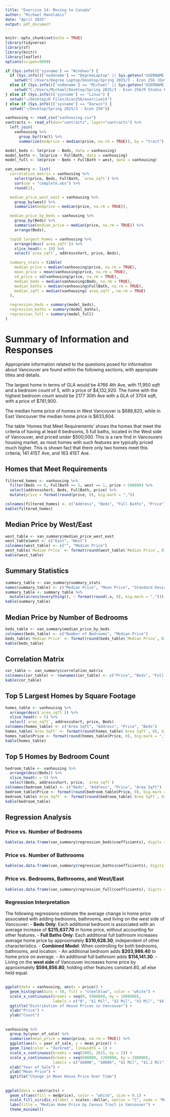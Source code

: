 ```yaml
---
title: "Exercise 14: Moving to Canada"
author: "Michael Manolakis"
date: "April 2025"
output: pdf_document
---
```


```r
knitr::opts_chunk$set(echo = TRUE)
library(tidyverse)
library(sf)
library(knitr)
library(leaflet)
options(scipen=9999)

if (Sys.info()['sysname'] == "Windows") {
  if (Sys.info()['nodename'] == "DegreeLaptop" || Sys.getenv('USERNAME') == "Degree Laptop") {
    setwd("C:/Users/Degree Laptop/Desktop/Spring 2025/3 - Econ 256 (Data Vis)/exercise14")}
  else if (Sys.info()['nodename'] == "Michael" || Sys.getenv('USERNAME') == "Michael") {
    setwd("C:/Users/Michael/Desktop/Spring 2025/3 - Econ 256/R Studio Files/Econ256/exercise14")}
} else if (Sys.info()['sysname'] == "Linux") {
  setwd("~/Desktop/R Files/Econ256/exercise14")
} else if (Sys.info()['sysname'] == "Darwin") {
  setwd("~/Desktop/Spring 2025/3 - Econ 256")}

vanhousing <- read_csv("vanhousing.csv")
vantracts <- read_sf(dsn="vantracts", layer="vantracts") %>%
  left_join(
    vanhousing %>%
      group_by(tract) %>%
      summarize(medprice = median(price, na.rm = TRUE)), by = "tract")
```

```r
model_beds <- lm(price ~ Beds, data = vanhousing)
model_baths <- lm(price ~ FullBath, data = vanhousing)
model_full <- lm(price ~ Beds + FullBath + west, data = vanhousing)

van_summary <- list(
  correlation_matrix = vanhousing %>%
    select(price, Beds, FullBath, `area_sqft`) %>%
    cor(use = "complete.obs") %>%
    round(2),

  median_price_west_east = vanhousing %>%
    group_by(west) %>%
    summarize(medprice = median(price, na.rm = TRUE)),

  median_price_by_beds = vanhousing %>%
    group_by(Beds) %>%
    summarise(median_price = median(price, na.rm = TRUE)) %>%
    arrange(Beds),

  top10_largest_homes = vanhousing %>%
    arrange(desc(`area_sqft`)) %>%
    slice_head(n = 10) %>%
    select(`area_sqft`, addressshort, price, Beds),

  summary_stats = tibble(
    median_price = median(vanhousing$price, na.rm = TRUE),
    mean_price = mean(vanhousing$price, na.rm = TRUE),
    sd_price = sd(vanhousing$price, na.rm = TRUE),
    median_beds = median(vanhousing$Beds, na.rm = TRUE),
    median_baths = median(vanhousing$FullBath, na.rm = TRUE),
    median_sqft = median(vanhousing$`area_sqft`, na.rm = TRUE)
  ),

  regression_beds = summary(model_beds),
  regression_baths = summary(model_baths),
  regression_full = summary(model_full)
)
```


# Summary of Information and Responses

Appropriate information related to the questions posed for information about Vancouver are found within the following sections, with appropiate titles and details.

The largest home in terms of GLA would be 4766 4th Ave, with 11,950 sqft and a bedroom count of 5, with a price of \$4,132,920. The home with the highest bedroom count would be 2177 30th Ave with a GLA of 3704 sqft, with a price of \$781,900.

The median home price of homes in West Vancouver is \$688,820, while in East Vancouver the median home price is \$633,604.

The table 'Homes that Meet Requirements' shows the homes that meet the criteria of having at least 6 bedrooms, 5 full baths, located in the West side of Vancouver, and priced under $500,000. This is a rare find in Vancouvers housing market, as most homes with such features are typically priced much higher. This is shown fact that there only two homes meet this criteria; 141 41ST Ave, and 163 41ST Ave.

## Homes that Meet Requirements
```r
filtered_homes <- vanhousing %>%
  filter(Beds >= 6, FullBath >= 5, west == 1, price < 500000) %>%
  select(addressshort, Beds, FullBath, price) %>%
  mutate(price = format(round(price, 0), big.mark = ","))

colnames(filtered_homes) <- c("Address", "Beds", "Full Baths", "Price")
kable(filtered_homes)
```

## Median Price by West/East
```r
west_table <- van_summary$median_price_west_east
west_table$west <- c("East", "West")
colnames(west_table) <- c("", "Median Price")
west_table$`Median Price` <- format(round(west_table$`Median Price`, 0), big.mark = ",")
kable(west_table)
```

## Summary Statistics
```r
summary_table <- van_summary$summary_stats
names(summary_table) <- c("Median Price", "Mean Price", "Standard Deviation", "Median Beds", "Median Baths", "Median Sqft")
summary_table <- summary_table %>%
  mutate(across(everything(), ~ format(round(.x, 0), big.mark = ",")))
kable(summary_table)
```

\newpage
## Median Price by Number of Bedrooms
```r
beds_table <- van_summary$median_price_by_beds
colnames(beds_table) <- c("Number of Bedrooms", "Median Price")
beds_table$`Median Price` <- format(round(beds_table$`Median Price`, 0), big.mark = ",")
kable(beds_table)
```

## Correlation Matrix
```r
cor_table <- van_summary$correlation_matrix
colnames(cor_table) <- rownames(cor_table) <- c("Price", "Beds", "Full Bath", "Area Sqft")
kable(cor_table)
```

## Top 5 Largest Homes by Square Footage
```r
homes_table <- vanhousing %>%
  arrange(desc(`area_sqft`)) %>%
  slice_head(n = 5) %>%
  select(`area_sqft`, addressshort, price, Beds)
colnames(homes_table) <- c("Area Sqft", "Address", "Price", "Beds")
homes_table$`Area Sqft` <- format(round(homes_table$`Area Sqft`, 0), big.mark = ",")
homes_table$Price <- format(round(homes_table$Price, 0), big.mark = ",")
kable(homes_table)
```

## Top 5 Homes by Bedroom Count
```r
bedroom_table <- vanhousing %>%
  arrange(desc(Beds)) %>%
  slice_head(n = 5) %>%
  select(Beds, addressshort, price, `area_sqft`)
colnames(bedroom_table) <- c("Beds", "Address", "Price", "Area Sqft")
bedroom_table$Price <- format(round(bedroom_table$Price, 0), big.mark = ",")
bedroom_table$`Area Sqft` <- format(round(bedroom_table$`Area Sqft`, 0), big.mark = ",")
kable(bedroom_table)
```

## Regression Analysis

### Price vs. Number of Bedrooms
```r
kable(as.data.frame(van_summary$regression_beds$coefficients), digits = 3)
```

### Price vs. Number of Bathrooms
```r
kable(as.data.frame(van_summary$regression_baths$coefficients), digits = 3)
```

### Price vs. Bedrooms, Bathrooms, and West/East
```r
kable(as.data.frame(van_summary$regression_full$coefficients), digits = 3)
```

### Regression Interpretation

The following regressions estimate the average change in home price associated with adding bedrooms, bathrooms, and living on the west side of Vancouver:
- **Beds Only**: Each additional bedroom is associated with an average increase of **$215,637.70** in home price, without accounting for other features.
- **Full Baths Only**: Each additional full bathroom increases average home price by approximately **$310,628.30**, independent of other characteristics.
- **Combined Model**: When controlling for both bedrooms, bathrooms, and location:
  - An additional bedroom adds **$203,986.40** to home price on average.
  - An additional full bathroom adds **$114,141.30**.
  - Living on the **west side** of Vancouver increases home price by approximately **$594,856.80**, holding other features constant.80, all else held equal.


\newpage
## 
```r
ggplot(data = vanhousing, aes(x = price)) +
  geom_histogram(bins = 50, fill = "steelblue", color = "white") +
  scale_x_continuous(breaks = seq(0, 5000000, by = 1000000),
                     labels = c("0", "$1 Mil", "$2 Mil", "$3 Mil", "$4 Mil", "$5 Mil")) +
  ggtitle("Distribution of House Prices in Vancouver") +
  xlab("Price") +
  ylab("Count")
```

## 
```r
vanhousing %>%
  group_by(year_of_sale) %>%
  summarise(mean_price = mean(price, na.rm = TRUE)) %>%
  ggplot(aes(x = year_of_sale, y = mean_price)) +
  geom_line(color = "darkred", linewidth = 1) +
  scale_x_continuous(breaks = seq(2005, 2015, by = 2)) +
  scale_y_continuous(breaks = seq(600000, 1200000, by = 200000),
                     labels = c("$600K", "$800K", "$1 Mil", "$1.2 Mil")) +
  xlab("Year of Sale") +
  ylab("Mean Price") +
  ggtitle("Change in Mean House Price Over Time")
```

## 
```r
ggplot(data = vantracts) +
  geom_sf(aes(fill = medprice), color = "white", size = 0.1) +
  scale_fill_viridis_c(label = scales::dollar, option = "C", name = "Median Price") +
  labs(title = "Median Home Price by Census Tract in Vancouver") +
  theme_minimal()
```
